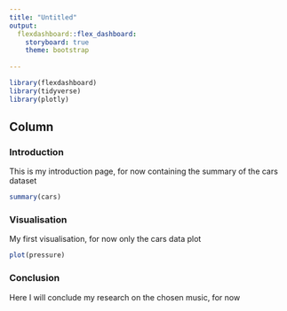 ```yaml
---
title: "Untitled"
output: 
  flexdashboard::flex_dashboard:
    storyboard: true
    theme: bootstrap
    
---
```


```r
library(flexdashboard)
library(tidyverse)
library(plotly)
```

Column {data-width=650}
-----------------------------------------------------------------------

### Introduction

This is my introduction page, for now containing the summary of the cars dataset
```r
summary(cars)
```

### Visualisation

My first visualisation, for now only the cars data plot
```r
plot(pressure)
```

### Conclusion

Here I will conclude my research on the chosen music, for now 

